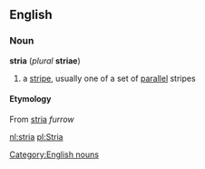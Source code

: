 ==English==
=== Noun ===
[[Category:English nouns]]
'''stria''' (''plural'' '''striae''')
# a [[stripe]], usually one of a set of [[parallel]] stripes
==== Etymology ====
From {{L.}} [[stria]] ''furrow''

[[nl:stria]]
[[pl:Stria]]